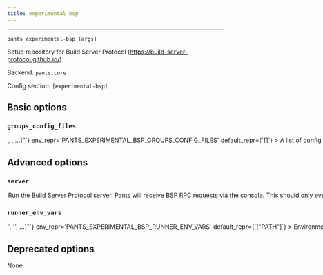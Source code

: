 ```yaml
---
title: experimental-bsp
---
```



---

```
pants experimental-bsp [args]
```

Setup repository for Build Server Protocol (https://build-server-protocol.github.io/).

Backend: <span className="color--primary">`pants.core`</span>

Config section: <span className="color--primary">`[experimental-bsp]`</span>

<span className={styles.options}>

## Basic options

### `groups_config_files`

<Option
  cli_repr={`--experimental-bsp-groups-config-files="[<file_option>, <file_option>, ...]"`}
  env_repr='PANTS_EXPERIMENTAL_BSP_GROUPS_CONFIG_FILES'
  default_repr={`[]`}
>

A list of config files that define groups of Pants targets to expose to IDEs via Build Server Protocol.

Pants generally uses fine-grained targets to define the components of a build (in many cases on a file-by-file basis). Many IDEs, however, favor coarse-grained targets that contain large numbers of source files. To accommodate this distinction, the Pants BSP server will compute a set of BSP build targets to use from the groups specified in the config files set for this option. Each group will become one or more BSP build targets.

Each config file is a TOML file with a `groups` dictionary with the following format for an entry:
```
# The dictionary key is used to identify the group. It must be unique.
[groups.ID1]:
# One or more Pants address specs defining what targets to include in the group.
addresses = [
  "src/jvm::",
  "tests/jvm::",
]
# Filter targets to a specific resolve. Targets in a group must be from a single resolve.
# Format of filter is `TYPE:RESOLVE_NAME`. The only supported TYPE is `jvm`. RESOLVE_NAME must be
# a valid resolve name.
resolve = "jvm:jvm-default"
display_name = "Display Name" # (Optional) Name shown to the user in the IDE.
base_directory = "path/from/build/root" # (Optional) Hint to the IDE for where the build target should "live."
```

Pants will merge the contents of the config files together. If the same ID is used for a group definition, in multiple config files, the definition in the latter config file will take effect.

</Option>

## Advanced options

### `server`

<Option
  cli_repr={`--[no-]experimental-bsp-server`}
  env_repr='PANTS_EXPERIMENTAL_BSP_SERVER'
  default_repr={`False`}
>

Run the Build Server Protocol server. Pants will receive BSP RPC requests via the console. This should only ever be invoked via the IDE.

</Option>

### `runner_env_vars`

<Option
  cli_repr={`--experimental-bsp-runner-env-vars="['<str>', '<str>', ...]"`}
  env_repr='PANTS_EXPERIMENTAL_BSP_RUNNER_ENV_VARS'
  default_repr={`["PATH"]`}
>

Environment variables to set in the BSP runner script when setting up BSP in a repository. Entries are either strings in the form `ENV_VAR=value` to set an explicit value; or just `ENV_VAR` to copy the value from Pants&#x27; own environment when the experimental-bsp goal was run.

This option only takes effect when the BSP runner script is written. If the option changes, you must run `/home/josh/work/scie-pants/dist/scie-pants-linux-x86_64 experimental-bsp` again to write a new copy of the BSP runner script.

Note: The environment variables passed to the Pants BSP server will be those set for your IDE and not your shell. For example, on macOS, the IDE is generally launched by `launchd` after clicking on a Dock icon, and not from the shell. Thus, any environment variables set for your shell will likely not be seen by the Pants BSP server. At the very least, on macOS consider writing an explicit PATH into the BSP runner script via this option.

</Option>

## Deprecated options

None

</span>